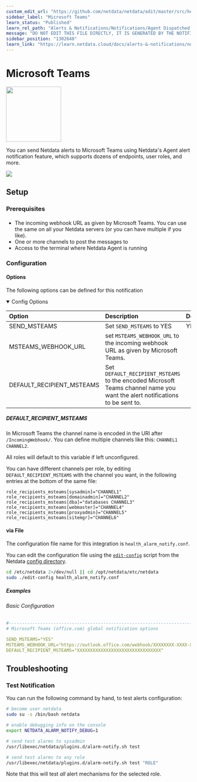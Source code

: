 ```yaml
---
custom_edit_url: "https://github.com/netdata/netdata/edit/master/src/health/notifications/msteams/metadata.yaml"
sidebar_label: "Microsoft Teams"
learn_status: "Published"
learn_rel_path: "Alerts & Notifications/Notifications/Agent Dispatched Notifications"
message: "DO NOT EDIT THIS FILE DIRECTLY, IT IS GENERATED BY THE NOTIFICATION'S metadata.yaml FILE"
sidebar_position: "1302640"
learn_link: "https://learn.netdata.cloud/docs/alerts-&-notifications/notifications/agent-dispatched-notifications/microsoft-teams"
---
```



# Microsoft Teams


<img src="https://netdata.cloud/img/msteams.svg" width="150"/>


You can send Netdata alerts to Microsoft Teams using Netdata's Agent alert notification feature, which supports dozens of endpoints, user roles, and more.


<img src="https://img.shields.io/badge/maintained%20by-Netdata-%2300ab44" />

## Setup


### Prerequisites

#### 

- The incoming webhook URL as given by Microsoft Teams. You can use the same on all your Netdata servers (or you can have multiple if you like).
- One or more channels to post the messages to
- Access to the terminal where Netdata Agent is running



### Configuration

#### Options

The following options can be defined for this notification

<details open>
<summary>Config Options</summary>



| Option | Description | Default | Required |
|:-----|:------------|:--------|:---------:|
| SEND_MSTEAMS | Set `SEND_MSTEAMS` to YES | YES | yes |
| MSTEAMS_WEBHOOK_URL | set `MSTEAMS_WEBHOOK_URL` to the incoming webhook URL as given by Microsoft Teams. |  | yes |
| DEFAULT_RECIPIENT_MSTEAMS | Set `DEFAULT_RECIPIENT_MSTEAMS` to the encoded Microsoft Teams channel name you want the alert notifications to be sent to. |  | yes |

##### DEFAULT_RECIPIENT_MSTEAMS

In Microsoft Teams the channel name is encoded in the URI after `/IncomingWebhook/`. You can define multiple channels like this: `CHANNEL1` `CHANNEL2`.

All roles will default to this variable if left unconfigured.

You can have different channels per role, by editing `DEFAULT_RECIPIENT_MSTEAMS` with the channel you want, in the following entries at the bottom of the same file:
```text
role_recipients_msteams[sysadmin]="CHANNEL1"
role_recipients_msteams[domainadmin]="CHANNEL2"
role_recipients_msteams[dba]="databases CHANNEL3"
role_recipients_msteams[webmaster]="CHANNEL4"
role_recipients_msteams[proxyadmin]="CHANNEL5"
role_recipients_msteams[sitemgr]="CHANNEL6"
```



</details>



#### via File

The configuration file name for this integration is `health_alarm_notify.conf`.


You can edit the configuration file using the [`edit-config`](/docs/netdata-agent/configuration#edit-a-configuration-file-using-edit-config) script from the
Netdata [config directory](/docs/netdata-agent/configuration#the-netdata-config-directory).

```bash
cd /etc/netdata 2>/dev/null || cd /opt/netdata/etc/netdata
sudo ./edit-config health_alarm_notify.conf
```

##### Examples

###### Basic Configuration



```yaml
#------------------------------------------------------------------------------
# Microsoft Teams (office.com) global notification options

SEND_MSTEAMS="YES"
MSTEAMS_WEBHOOK_URL="https://outlook.office.com/webhook/XXXXXXXX-XXXX-XXXX-XXXX-XXXXXXXXXXXX@XXXXXXXX-XXXX-XXXX-XXXX-XXXXXXXXXXXX/IncomingWebhook/CHANNEL/XXXXXXXX-XXXX-XXXX-XXXX-XXXXXXXXXXXX"
DEFAULT_RECIPIENT_MSTEAMS="XXXXXXXXXXXXXXXXXXXXXXXXXXXXXXXX"

```


## Troubleshooting

### Test Notification

You can run the following command by hand, to test alerts configuration:

```bash
# become user netdata
sudo su -s /bin/bash netdata

# enable debugging info on the console
export NETDATA_ALARM_NOTIFY_DEBUG=1

# send test alarms to sysadmin
/usr/libexec/netdata/plugins.d/alarm-notify.sh test

# send test alarms to any role
/usr/libexec/netdata/plugins.d/alarm-notify.sh test "ROLE"
```

Note that this will test _all_ alert mechanisms for the selected role.


